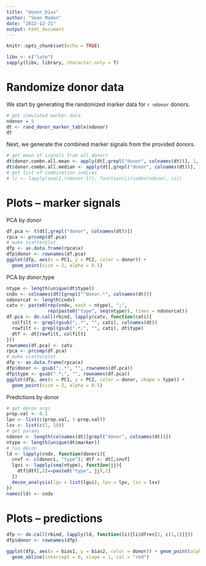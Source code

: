 ```yaml
---
title: "donor_bias"
author: "Sean Maden"
date: "2022-12-21"
output: html_document
---
```


```r
knitr::opts_chunk$set(echo = TRUE)

libv <- c("lute")
sapply(libv, library, character.only = T)
```

# Randomize donor data

We  start by generating the randomized marker data for `r ndonor` donors.

```r
# get simulated marker data
ndonor = 5
dt <- rand_donor_marker_table(ndonor)
dt
```

Next, we generate the combined marker signals from the provided donors.

```r
# get mean of signals from all donors
dt$donor.combn.all.mean <- apply(dt[,grepl("donor", colnames(dt))], 1, mean)
dt$donor.combn.all.median <- apply(dt[,grepl("donor", colnames(dt))], 1, median)
# get list of combination indices
# lc <- lapply(seq(2,(ndonor-1)), function(ii)combn(ndonor, ii))
```

# Plots -- marker signals

PCA by donor

```r
df.pca <- t(dt[,grepl("donor", colnames(dt))])
rpca <- prcomp(df.pca)
# make scatterplot
dfp <- as.data.frame(rpca$x)
dfp$donor <- rownames(df.pca)
ggplot(dfp, aes(x = PC1, y = PC2, color = donor)) + 
  geom_point(size = 2, alpha = 0.5)
```

PCA by donor;type

```r
ntype <- length(unique(dt$type))
cndv <- colnames(dt)[grepl("^donor.*", colnames(dt))]
ndonorcat <- length(cndv)
catv <- paste0(rep(cndv, each = ntype), ";", 
               rep(paste0("type", seq(ntype)), times = ndonorcat))
df.pca <- do.call(rbind, lapply(catv, function(cati){
  colfilt <- grepl(gsub(";.*", "", cati), colnames(dt))
  rowfilt <- grepl(gsub(".*;", "", cati), dt$type)
  dtf <- dt[rowfilt, colfilt]
}))
rownames(df.pca) <- catv
rpca <- prcomp(df.pca)
# make scatterplot
dfp <- as.data.frame(rpca$x)
dfp$donor <- gsub(";.*", "", rownames(df.pca))
dfp$type <- gsub(".*;", "", rownames(df.pca))
ggplot(dfp, aes(x = PC1, y = PC2, color = donor, shape = type)) + 
  geom_point(size = 2, alpha = 0.5)
```

Predictions by donor

```r
# get decon args
prop.val <- 0.1
lpv <- list(c(prop.val, 1-prop.val))
lsv <- list(c(1, 10))
# get params
ndonor <- length(colnames(dt)[grepl("donor", colnames(dt))])
ntype <- length(unique(dt$marker))
# run decon
ld <- lapply(cndv, function(donori){
  cnvf <- c(donori, "type"); dtf <- dt[,cnvf]
  lgvi <- lapply(seq(ntype), function(jj){
    dtf[dtf[,2]==paste0("type", jj),1]
  })
  decon_analysis(lgv = list(lgvi), lpv = lpv, lsv = lsv)
})
names(ld) <- cndv
```

# Plots -- predictions

```r
dfp <- do.call(rbind, lapply(ld, function(li){li$dfres[1, c(1,2)]}))
dfp$donor <- rownames(dfp)

ggplot(dfp, aes(x = bias1, y = bias2, color = donor)) + geom_point(alpha = 0.5) +
  geom_abline(intercept = 0, slope = 1, col = "red")
```
